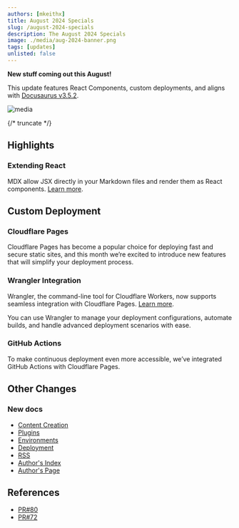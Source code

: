```yaml
---
authors: [mkeithx]
title: August 2024 Specials
slug: /august-2024-specials
description: The August 2024 Specials
image: ./media/aug-2024-banner.png
tags: [updates]
unlisted: false
---
```



**New stuff coming out this August!**

This update features React Components, custom deployments, and aligns with [Docusaurus v3.5.2](https://docusaurus.io/blog/releases/3.5.2).


![media](./media/mkx-blog-default.png)

{/* truncate */}




## Highlights

### Extending React

MDX allow JSX directly in your Markdown files and render them as React components. [Learn more](/docs/content-creation/create-pages).

<QuickStartCardRow />

<DevOpsCardRow />


<IframeWindow url="/404/?docusaurus-theme=dark" />



## Custom Deployment

### Cloudflare Pages

Cloudflare Pages has become a popular choice for deploying fast and secure static sites, and this month we’re excited to introduce new features that will simplify your deployment process.


### Wrangler Integration

Wrangler, the command-line tool for Cloudflare Workers, now supports seamless integration with Cloudflare Pages. [Learn more](/docs/custom-deployment/deploy-to-cloudflare-pages).

You can use Wrangler to manage your deployment configurations, automate builds, and handle advanced deployment scenarios with ease.

### GitHub Actions

To make continuous deployment even more accessible, we’ve integrated GitHub Actions with Cloudflare Pages. 







## Other Changes

### New docs

- [Content Creation](/docs/content-creation)
- [Plugins](/docs/website-configuration/plugins-config)
- [Environments](/docs/website-configuration/virtual-environment)
- [Deployment](/docs/custom-deployment)
- [RSS](https://mkeithx.pages.dev/blog/rss.xml)
- [Author's Index](/blog/authors)
- [Author's Page](/blog/authors/mkeithx)

## References


- [PR#80](https://github.com/mkeithX/mkeithx.github.io/pull/80)
- [PR#72](https://github.com/mkeithX/mkeithx.github.io/pull/72)

<!-- 
### Deployments

#### CLI

```json title="package.json" showLineNumbers {16, 17}
  "scripts": {
    // ...
    "start:fast": "npm run docusaurus start -- --host 0.0.0.0 --no-open",
    "serve:fast": "docusaurus build && docusaurus serve --host 0.0.0.0 --no-open",
    "build:local": "docusaurus build && docusaurus serve",
    "deploy:cf": "npm run build && wrangler pages deploy ./build",
    "rm:pckg": "pwsh -Command \"Remove-Item -Path 'node_modules', 'yarn.lock', 'package-lock.json' -Recurse -Force -ErrorAction SilentlyContinue\""
  },

```

#### Actions

```yml title=".github/workflows/pages-deployment.yml" showLineNumbers {13,26}
on: [push]
jobs:
  deploy:
    runs-on: ubuntu-latest
    permissions:
      contents: read
      deployments: write
    name: Deploy to Cloudflare Pages
    steps:
      - name: Checkout
        uses: actions/checkout@v4
        with:
          fetch-depth: 0

      - name: Build
        run: |
          cd website
          npm install && npm run build

      - name: Publish
        uses: cloudflare/pages-action@v1
        with:
          apiToken: ${{ secrets.CLOUDFLARE_API_TOKEN }}
          accountId: ${{ secrets.CLOUDFLARE_ACCOUNT_ID }}
          projectName: <CLOUDFLARE_PROJECT_NAME>
          directory: website/build
          gitHubToken: ${{ secrets.GITHUB_TOKEN }}
``` -->


<!-- 
## Extending React: New Capabilities Unveiled

React continues to be at the forefront of modern web development, and we’re excited to share some new ways you can extend its capabilities. This month, we’re focusing on advanced patterns and techniques that will take your React applications to the next level.

### Enhanced Context API

We’re rolling out improvements to the Context API, making it easier to manage and share global state across your application. With these enhancements, you can now handle complex state interactions more efficiently and with less boilerplate code.

### Suspense and Concurrent Mode Updates

React’s Suspense and Concurrent Mode are getting some much-anticipated updates. These improvements will allow for smoother data fetching, better handling of asynchronous tasks, and improved overall performance of your React applications.

### Custom Hooks Toolkit

We’re introducing a new toolkit for creating and managing custom hooks. This toolkit will streamline the process of building reusable logic and make it simpler to share functionality across different components. -->






<!-- ## Revamping Core Documentation

Clear and comprehensive documentation is crucial for developers, and we’re committed to making our core docs better than ever. This month, we’re revamping our documentation to provide a more intuitive and user-friendly experience.

### Improved Navigation

We’ve reorganized the documentation structure to make it easier to find the information you need. With a more intuitive navigation system, you can quickly access guides, tutorials, and reference materials.

### Enhanced Examples and Tutorials

Our documentation now features a wealth of new examples and tutorials to help you get up to speed faster. Whether you’re looking for code snippets or step-by-step guides, we’ve got you covered.

### Interactive Demos

To provide hands-on learning experiences, we’re introducing interactive demos directly within the documentation. You can experiment with code and see results in real-time without leaving the page. -->

<!-- ## What’s Next?

We’re constantly working to enhance our tools and resources to support your development journey. These August 2024 updates are just the beginning, and we’re excited to see how you’ll leverage these new features and improvements.

Stay tuned for more updates, and as always, we’d love to hear your feedback. Happy coding, and here’s to making August a month of innovation and progress! -->

